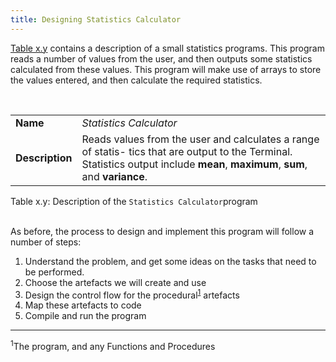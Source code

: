 ```yaml
---
title: Designing Statistics Calculator
---
```


[Table x.y](#TableStatisticsCalculator) contains a description of a small statistics programs. This program reads a number of values from the user, and then outputs some statistics calculated from these values. This program will make use of arrays to store the values entered, and then calculate the required statistics.

<br/>
<a id="TableStatisticsCalculator"></a>

|   |   |
|---|---|
| **Name** | *Statistics Calculator* |
| **Description** | Reads values from the user and calculates a range of statis- tics that are output to the Terminal. Statistics output include **mean**, **maximum**, **sum**, and **variance**.|

<div class="caption"><span class="caption-figure-nbr">Table x.y: </span>Description of the <code>Statistics Calculator</code>program</div><br/>

As before, the process to design and implement this program will follow a number of steps:

1. Understand the problem, and get some ideas on the tasks that need to be performed.
2. Choose the artefacts we will create and use
3. Design the control flow for the procedural<sup>[1](#FootnoteProceduralArtefacts)</sup> artefacts
4. Map these artefacts to code
5. Compile and run the program


<hr class="footnote"/>
<div id="FootnoteProceduralArtefacts" class="footnote"><sup>1</sup>The program, and any Functions and Procedures</div>